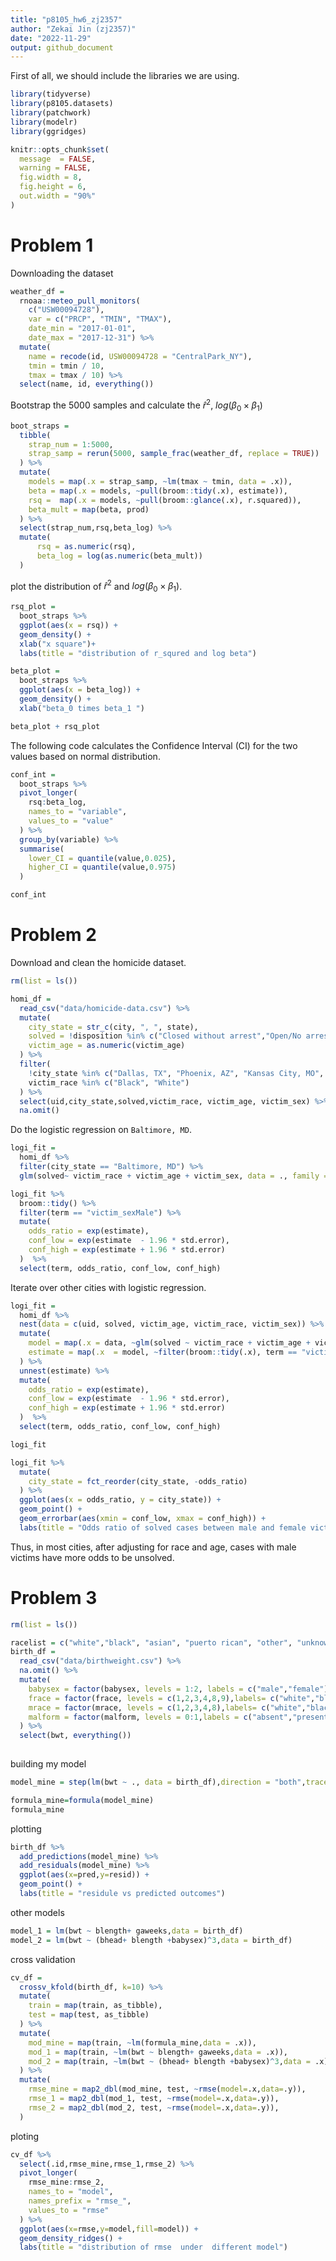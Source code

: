 ```yaml
---
title: "p8105_hw6_zj2357"
author: "Zekai Jin (zj2357)"
date: "2022-11-29"
output: github_document
---
```


First of all, we should include the libraries we are using.
```r
library(tidyverse)
library(p8105.datasets)
library(patchwork)
library(modelr)
library(ggridges)

knitr::opts_chunk$set(
  message  = FALSE,
  warning = FALSE,
  fig.width = 8, 
  fig.height = 6,
  out.width = "90%"
)
```

# Problem 1
Downloading the dataset
```r
weather_df = 
  rnoaa::meteo_pull_monitors(
    c("USW00094728"),
    var = c("PRCP", "TMIN", "TMAX"), 
    date_min = "2017-01-01",
    date_max = "2017-12-31") %>%
  mutate(
    name = recode(id, USW00094728 = "CentralPark_NY"),
    tmin = tmin / 10,
    tmax = tmax / 10) %>%
  select(name, id, everything())
```
Bootstrap the 5000 samples and calculate the $\hat{r}^2$, $log(\beta_0\times\beta_1)$
```r
boot_straps = 
  tibble(
    strap_num = 1:5000,
    strap_samp = rerun(5000, sample_frac(weather_df, replace = TRUE))
  ) %>%
  mutate(
    models = map(.x = strap_samp, ~lm(tmax ~ tmin, data = .x)),
    beta = map(.x = models, ~pull(broom::tidy(.x), estimate)),
    rsq =  map(.x = models, ~pull(broom::glance(.x), r.squared)),
    beta_mult = map(beta, prod)
  ) %>%
  select(strap_num,rsq,beta_log) %>%
  mutate(
      rsq = as.numeric(rsq),
      beta_log = log(as.numeric(beta_mult))
  )
```

plot the distribution of $\hat{r}^2$ and $log(\beta_0\times\beta_1)$.
```r
rsq_plot = 
  boot_straps %>%
  ggplot(aes(x = rsq)) +
  geom_density() +
  xlab("x square")+
  labs(title = "distribution of r_squred and log beta")

beta_plot = 
  boot_straps %>%
  ggplot(aes(x = beta_log)) +
  geom_density() +
  xlab("beta_0 times beta_1 ")

beta_plot + rsq_plot 
```

The following code calculates the Confidence Interval (CI) for the two values based on normal distribution.
```r
conf_int =
  boot_straps %>%
  pivot_longer(
    rsq:beta_log,
    names_to = "variable",
    values_to = "value"
  ) %>%
  group_by(variable) %>%
  summarise(
    lower_CI = quantile(value,0.025),
    higher_CI = quantile(value,0.975)
  )

conf_int
```

# Problem 2
Download and clean the homicide dataset.
```r
rm(list = ls())

homi_df = 
  read_csv("data/homicide-data.csv") %>%
  mutate(
    city_state = str_c(city, ", ", state),
    solved = !disposition %in% c("Closed without arrest","Open/No arrest"),
    victim_age = as.numeric(victim_age)
  ) %>%
  filter(
    !city_state %in% c("Dallas, TX", "Phoenix, AZ", "Kansas City, MO", "Tulsa, AL"),
    victim_race %in% c("Black", "White")
  ) %>%
  select(uid,city_state,solved,victim_race, victim_age, victim_sex) %>%
  na.omit()
```

Do the logistic regression on `Baltimore, MD`.

```r
logi_fit = 
  homi_df %>%
  filter(city_state == "Baltimore, MD") %>%
  glm(solved~ victim_race + victim_age + victim_sex, data = ., family = "binomial")

logi_fit %>%
  broom::tidy() %>%
  filter(term == "victim_sexMale") %>%
  mutate(
    odds_ratio = exp(estimate),
    conf_low = exp(estimate  - 1.96 * std.error),
    conf_high = exp(estimate + 1.96 * std.error)
  )  %>%
  select(term, odds_ratio, conf_low, conf_high)
```

Iterate over other cities with logistic regression.

```r
logi_fit =
  homi_df %>%
  nest(data = c(uid, solved, victim_age, victim_race, victim_sex)) %>%
  mutate(
    model = map(.x = data, ~glm(solved ~ victim_race + victim_age + victim_sex, data = .x, family = "binomial")),
    estimate = map(.x  = model, ~filter(broom::tidy(.x), term == "victim_sexMale"))
  ) %>%
  unnest(estimate) %>%
  mutate(
    odds_ratio = exp(estimate),
    conf_low = exp(estimate  - 1.96 * std.error),
    conf_high = exp(estimate + 1.96 * std.error)
  )  %>%
  select(term, odds_ratio, conf_low, conf_high)

logi_fit
```



```r
logi_fit %>%
  mutate(
    city_state = fct_reorder(city_state, -odds_ratio)
  ) %>%
  ggplot(aes(x = odds_ratio, y = city_state)) +
  geom_point() +
  geom_errorbar(aes(xmin = conf_low, xmax = conf_high)) +
  labs(title = "Odds ratio of solved cases between male and female victims")
```

Thus, in most cities, after adjusting for race and age, cases with male victims have more odds to be unsolved.


# Problem 3

```r
rm(list = ls())

racelist = c("white","black", "asian", "puerto rican", "other", "unknown")
birth_df = 
  read_csv("data/birthweight.csv") %>%
  na.omit() %>%
  mutate(
    babysex = factor(babysex, levels = 1:2, labels = c("male","female")),
    frace = factor(frace, levels = c(1,2,3,4,8,9),labels= c("white","black", "asian", "puerto rican", "other", "unknown")),
    mrace = factor(mrace, levels = c(1,2,3,4,8),labels= c("white","black", "asian", "puerto rican", "other")),
    malform = factor(malform, levels = 0:1,labels = c("absent","present"))
  ) %>%
  select(bwt, everything())
  

```



building my model
```r
model_mine = step(lm(bwt ~ ., data = birth_df),direction = "both",trace = 0)

formula_mine=formula(model_mine)
formula_mine
```

plotting
```r
birth_df %>%
  add_predictions(model_mine) %>%
  add_residuals(model_mine) %>%
  ggplot(aes(x=pred,y=resid)) +
  geom_point() +
  labs(title = "residule vs predicted outcomes")
```


other models
```r
model_1 = lm(bwt ~ blength+ gaweeks,data = birth_df)
model_2 = lm(bwt ~ (bhead+ blength +babysex)^3,data = birth_df)
```




cross validation
```r
cv_df = 
  crossv_kfold(birth_df, k=10) %>%
  mutate(
    train = map(train, as_tibble),
    test = map(test, as_tibble)
  ) %>%
  mutate(
    mod_mine = map(train, ~lm(formula_mine,data = .x)),
    mod_1 = map(train, ~lm(bwt ~ blength+ gaweeks,data = .x)),
    mod_2 = map(train, ~lm(bwt ~ (bhead+ blength +babysex)^3,data = .x))
  ) %>%
  mutate(
    rmse_mine = map2_dbl(mod_mine, test, ~rmse(model=.x,data=.y)),
    rmse_1 = map2_dbl(mod_1, test, ~rmse(model=.x,data=.y)),
    rmse_2 = map2_dbl(mod_2, test, ~rmse(model=.x,data=.y)),
  )

```

ploting

```r
cv_df %>%
  select(.id,rmse_mine,rmse_1,rmse_2) %>%
  pivot_longer(
    rmse_mine:rmse_2,
    names_to = "model",
    names_prefix = "rmse_",
    values_to = "rmse"
  ) %>%
  ggplot(aes(x=rmse,y=model,fill=model)) +
  geom_density_ridges() +
  labs(title = "distribution of rmse  under  different model")
```





